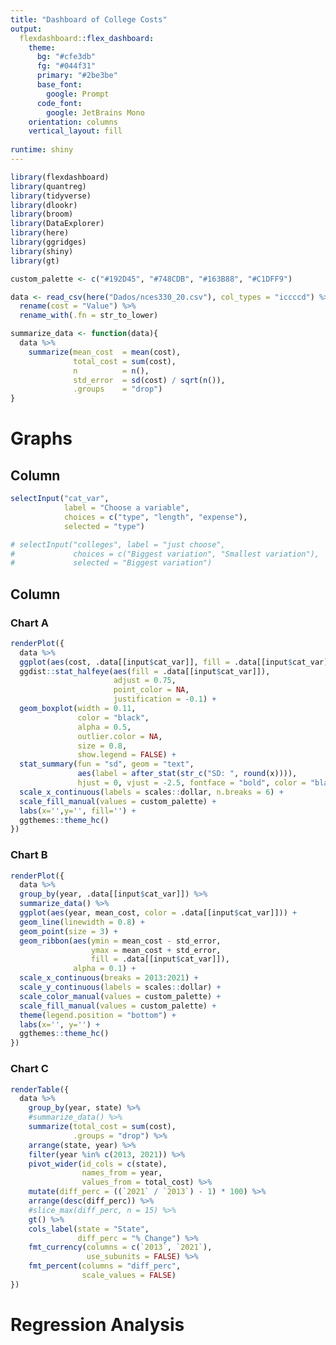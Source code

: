 ```yaml
---
title: "Dashboard of College Costs"
output: 
  flexdashboard::flex_dashboard:
    theme:
      bg: "#cfe3db"
      fg: "#044f31" 
      primary: "#2be3be"
      base_font:
        google: Prompt
      code_font:
        google: JetBrains Mono
    orientation: columns
    vertical_layout: fill
    
runtime: shiny
---
```


```r
library(flexdashboard)
library(quantreg)
library(tidyverse)
library(dlookr)
library(broom)
library(DataExplorer)
library(here)
library(ggridges)
library(shiny)
library(gt)

custom_palette <- c("#192D45", "#748CDB", "#163B88", "#C1DFF9")

data <- read_csv(here("Dados/nces330_20.csv"), col_types = "iccccd") %>%
  rename(cost = "Value") %>%
  rename_with(.fn = str_to_lower)

summarize_data <- function(data){
  data %>%
    summarize(mean_cost  = mean(cost),
              total_cost = sum(cost),
              n          = n(),
              std_error  = sd(cost) / sqrt(n()),
              .groups    = "drop")
}


```

Graphs
=====================================

Column {data-width=250 .sidebar}
-----------------------------------------------------------------------
```r
selectInput("cat_var",
            label = "Choose a variable", 
            choices = c("type", "length", "expense"), 
            selected = "type")

# selectInput("colleges", label = "just choose",
#             choices = c("Biggest variation", "Smallest variation"),
#             selected = "Biggest variation")
```


Column {data-width=650 .tabset}
-----------------------------------------------------------------------

### Chart A

```r
renderPlot({
  data %>% 
  ggplot(aes(cost, .data[[input$cat_var]], fill = .data[[input$cat_var]])) +
  ggdist::stat_halfeye(aes(fill = .data[[input$cat_var]]),
                       adjust = 0.75, 
                       point_color = NA, 
                       justification = -0.1) +
  geom_boxplot(width = 0.11, 
               color = "black",
               alpha = 0.5,
               outlier.color = NA,
               size = 0.8, 
               show.legend = FALSE) +
  stat_summary(fun = "sd", geom = "text",
               aes(label = after_stat(str_c("SD: ", round(x)))),
               hjust = 0, vjust = -2.5, fontface = "bold", color = "black") +
  scale_x_continuous(labels = scales::dollar, n.breaks = 6) +
  scale_fill_manual(values = custom_palette) +
  labs(x='',y='', fill='') + 
  ggthemes::theme_hc()
})


```

### Chart B

```r
renderPlot({
  data %>% 
  group_by(year, .data[[input$cat_var]]) %>% 
  summarize_data() %>% 
  ggplot(aes(year, mean_cost, color = .data[[input$cat_var]])) +
  geom_line(linewidth = 0.8) +
  geom_point(size = 3) +
  geom_ribbon(aes(ymin = mean_cost - std_error,
                  ymax = mean_cost + std_error, 
                  fill = .data[[input$cat_var]]), 
              alpha = 0.1) +
  scale_x_continuous(breaks = 2013:2021) +
  scale_y_continuous(labels = scales::dollar) +
  scale_color_manual(values = custom_palette) +
  scale_fill_manual(values = custom_palette) +
  theme(legend.position = "bottom") +
  labs(x='', y='') +
  ggthemes::theme_hc()
})
```

### Chart C

```r
renderTable({
  data %>%
    group_by(year, state) %>%
    #summarize_data() %>%
    summarize(total_cost = sum(cost),
              .groups = "drop") %>%
    arrange(state, year) %>%
    filter(year %in% c(2013, 2021)) %>%
    pivot_wider(id_cols = c(state),
                names_from = year,
                values_from = total_cost) %>%
    mutate(diff_perc = ((`2021` / `2013`) - 1) * 100) %>%
    arrange(desc(diff_perc)) %>% 
    #slice_max(diff_perc, n = 15) %>%
    gt() %>%
    cols_label(state = "State",
               diff_perc = "% Change") %>%
    fmt_currency(columns = c(`2013`, `2021`),
                 use_subunits = FALSE) %>%
    fmt_percent(columns = "diff_perc",
                scale_values = FALSE)
})
```


Regression Analysis
=====================================








